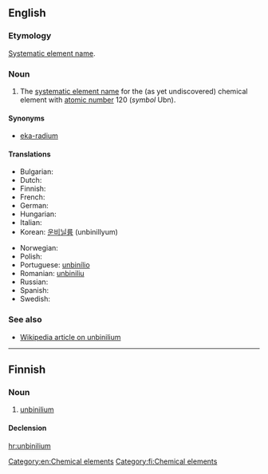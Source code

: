==English==
{{elements|Ubn|ununennium|Uue|unbiunium|Ubu}}

===Etymology===
[[w:Systematic element name|Systematic element name]].

===Noun===
{{en-noun|-}}

#  The [[systematic element name]] for the (as yet undiscovered) chemical element with [[atomic number]] 120 (''symbol'' Ubn).

====Synonyms====
* [[eka-radium]]

====Translations====
{{trans-top|chemical element}}
* Bulgarian: {{t-|bg|унбинилий|m|tr=unbinílij}}
* Dutch: {{t-|nl|unbinilium|n}}
* Finnish: {{t-|fi|unbinilium}}
* French: {{t-|fr|unbinilium|m}}
* German: {{t-|de|Unbinilium|n}}
* Hungarian: {{t-|hu|unbinilium}}
* Italian: {{t+|it|unbinilio|m}}
* Korean: [[운비닐륨]] (unbinillyum)
{{trans-mid}}
* Norwegian: {{t-|no|unbinilium}}
* Polish: {{t-|pl|unbinilium|m}}
* Portuguese: [[unbinílio]] {{m}}
* Romanian: [[unbiniliu]] {{n}}
* Russian: {{t-|ru|унбинилий|m|tr=unbinílij}}
* Spanish: {{t-|es|unbinilio|m}}
* Swedish: {{t-|sv|unbinilium}}
{{trans-bottom}}

===See also===
* [[w:Unbinilium|Wikipedia article on unbinilium]]

[[Category:en:Chemical elements]]
----

==Finnish==
{{wikipedia|lang=fi}}

===Noun===
{{infl|fi|noun}}

#  [[#English|unbinilium]]

====Declension====
{{fi-decl-tuoli|unbinilium|nopl=1}}

[[Category:fi:Chemical elements]]

[[hr:unbinilium]]
